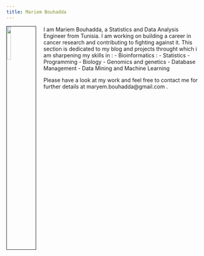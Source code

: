```yaml
---
title: Mariem Bouhadda
---
```

  
  <link rel="stylesheet" href="styles.css" type="text/css">
    
  <img src="turban (copy).JPG" style="width:15%; border:1px solid; margin-right: 20px" align="left">
      
  I am Mariem Bouhadda, a Statistics and Data Analysis Engineer from Tunisia.
 I am working on building a career in cancer research and contributing to fighting against it.
  This section is dedicated to my blog and projects throught which i am sharpening my skills in : 
  - Bioinformatics : 
  - Statistics 
  - Programming
  - Biology 
  - Genomics and genetics 
  - Database Management 
  - Data Mining and Machine Learning 
  
  Please have a look at my work and feel free to contact me for further details at maryem.bouhadda@gmail.com .
    
